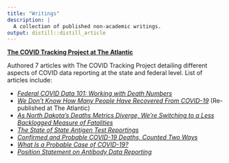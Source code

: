 ```yaml
---
title: "Writings"
description: |
  A collection of published non-academic writings.
output: distill::distill_article
---
```


[**The COVID Tracking Project at The Atlantic**](https://covidtracking.com/search?q=Quang)   

Authored 7 articles with The COVID Tracking Project detailing different aspects of COVID data reporting at the state and federal level. List of articles include:   

* [*Federal COVID Data 101: Working with Death Numbers*](https://covidtracking.com/analysis-updates/federal-covid-data-101-working-with-death-numbers)  
* [*We Don’t Know How Many People Have Recovered From COVID-19*](https://www.theatlantic.com/health/archive/2021/01/how-many-have-recovered-covid-19-we-dont-know/617679/) (Re-published at The Atlantic)        
* [*As North Dakota’s Deaths Metrics Diverge, We’re Switching to a Less Backlogged Measure of Fatalities*](https://covidtracking.com/blog/north-dakota-deaths-backlog)    
* [*The State of State Antigen Test Reportings*](https://covidtracking.com/blog/antigen-testing-reporting)    
* [*Confirmed and Probable COVID-19 Deaths, Counted Two Ways*](https://covidtracking.com/blog/confirmed-and-probable-covid-19-deaths-counted-two-ways)    
* [*What Is a Probable Case of COVID-19?*](https://covidtracking.com/blog/what-is-a-probable-case-of-covid-19)  
* [*Position Statement on Antibody Data Reporting*](https://covidtracking.com/blog/antibody-data-reporting)    




